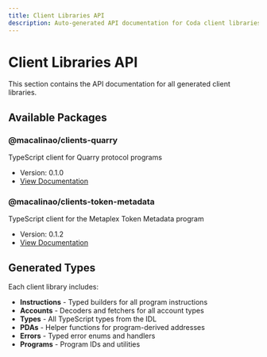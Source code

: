 ```yaml
---
title: Client Libraries API
description: Auto-generated API documentation for Coda client libraries
---
```


# Client Libraries API

This section contains the API documentation for all generated client libraries.

## Available Packages

### @macalinao/clients-quarry

TypeScript client for Quarry protocol programs

- Version: 0.1.0
- [View Documentation](./quarry)

### @macalinao/clients-token-metadata

TypeScript client for the Metaplex Token Metadata program

- Version: 0.1.2
- [View Documentation](./token-metadata)


## Generated Types

Each client library includes:

- **Instructions** - Typed builders for all program instructions
- **Accounts** - Decoders and fetchers for all account types
- **Types** - All TypeScript types from the IDL
- **PDAs** - Helper functions for program-derived addresses
- **Errors** - Typed error enums and handlers
- **Programs** - Program IDs and utilities
